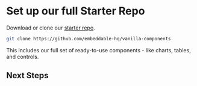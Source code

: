 
# Set up our full Starter Repo

Download or clone our [starter repo](https://github.com/embeddable-hq/vanilla-components). 


```bash
git clone https://github.com/embeddable-hq/vanilla-components
```

This includes our full set of ready-to-use components - like charts, tables, and controls.

## Next Steps

<CardGrid>
  <LinkCard title="Connect your own database" href="/data/connect-your-database" icon=""/> 
  <LinkCard title="Build your first data models" href="/data-modeling/introduction" icon=""/> 
</CardGrid>